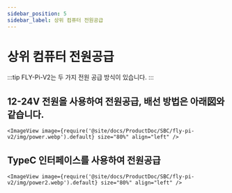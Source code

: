 ```yaml
---
sidebar_position: 5
sidebar_label: 상위 컴퓨터 전원공급
---
```


# 상위 컴퓨터 전원공급

:::tip
FLY-Pi-V2는 두 가지 전원 공급 방식이 있습니다.
:::

## 12-24V 전원을 사용하여 전원공급, 배선 방법은 아래図와 같습니다.

    <ImageView image={require('@site/docs/ProductDoc/SBC/fly-pi-v2/img/power.webp').default} size="80%" align="left" />


## TypeC 인터페이스를 사용하여 전원공급

    <ImageView image={require('@site/docs/ProductDoc/SBC/fly-pi-v2/img/power2.webp').default} size="80%" align="left" />
